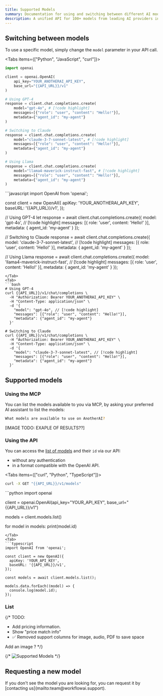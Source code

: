 ```yaml
---
title: Supported Models
summary: Documentation for using and switching between different AI models. Covers how to list available models and manage versions for agents.
description: A unified API for 100+ models from leading AI providers including OpenAI, Anthropic, Google, Meta, DeepSeek, Mistral, and more.
---
```





## Switching between models

To use a specific model, simply change the `model` parameter in your API call.

<Tabs items={["Python", "JavaScript", "curl"]}>
  <Tab>
  ```python
  import openai

  client = openai.OpenAI(
      api_key="YOUR_ANOTHERAI_API_KEY",
      base_url="{{API_URL}}/v1"
  )

  # Using GPT-4
  response = client.chat.completions.create(
      model="gpt-4o", # [!code highlight]
      messages=[{"role": "user", "content": "Hello!"}],
      metadata={"agent_id": "my-agent"}
  )

  # Switching to Claude
  response = client.chat.completions.create(
      model="claude-3-7-sonnet-latest", # [!code highlight]
      messages=[{"role": "user", "content": "Hello!"}],
      metadata={"agent_id": "my-agent"}
  )

  # Using Llama
  response = client.chat.completions.create(
      model="llama4-maverick-instruct-fast", # [!code highlight]
      messages=[{"role": "user", "content": "Hello!"}],
      metadata={"agent_id": "my-agent"}
  )
  ```
  </Tab>
  <Tab>
  ```javascript
  import OpenAI from 'openai';

  const client = new OpenAI({
    apiKey: 'YOUR_ANOTHERAI_API_KEY',
    baseURL: '{{API_URL}}/v1',
  });

  // Using GPT-4
  let response = await client.chat.completions.create({
    model: 'gpt-4o', // [!code highlight]
    messages: [{ role: 'user', content: 'Hello!' }],
    metadata: { agent_id: 'my-agent' }
  });

  // Switching to Claude
  response = await client.chat.completions.create({
    model: 'claude-3-7-sonnet-latest', // [!code highlight]
    messages: [{ role: 'user', content: 'Hello!' }],
    metadata: { agent_id: 'my-agent' }
  });

  // Using Llama
  response = await client.chat.completions.create({
    model: 'llama4-maverick-instruct-fast', // [!code highlight]
    messages: [{ role: 'user', content: 'Hello!' }],
    metadata: { agent_id: 'my-agent' }
  });
  ```
  </Tab>
  <Tab>
  ```bash
  # Using GPT-4
  curl {{API_URL}}/v1/chat/completions \
    -H "Authorization: Bearer YOUR_ANOTHERAI_API_KEY" \
    -H "Content-Type: application/json" \
    -d '{
      "model": "gpt-4o", // [!code highlight]
      "messages": [{"role": "user", "content": "Hello!"}],
      "metadata": {"agent_id": "my-agent"}
    }'

  # Switching to Claude
  curl {{API_URL}}/v1/chat/completions \
    -H "Authorization: Bearer YOUR_ANOTHERAI_API_KEY" \
    -H "Content-Type: application/json" \
    -d '{
      "model": "claude-3-7-sonnet-latest", // [!code highlight]
      "messages": [{"role": "user", "content": "Hello!"}],
      "metadata": {"agent_id": "my-agent"}
    }'
  ```
  </Tab>
</Tabs>

## Supported models

### Using the MCP

You can list the models available to you via MCP, by asking your preferred AI assistant to list the models:

```bash
What models are available to use on AnotherAI?
```

[IMAGE TODO: EXAPLE OF RESULTS??]

### Using the API

You can access the [list of models]({{API_URL}}/v1/models) and their `id` via our API:
- without any authentication
- in a format compatible with the OpenAI API.

<Tabs items={["curl", "Python", "TypeScript"]}>
  <Tab>
  ```bash
  curl -X GET "{{API_URL}}/v1/models"
  ```
  </Tab>
  <Tab>
  ```python
  import openai

  client = openai.OpenAI(api_key="YOUR_API_KEY", base_url="{{API_URL}}/v1")

  models = client.models.list()

  for model in models:
      print(model.id)
  ```
  </Tab>
  <Tab>
  ```typescript
  import OpenAI from 'openai';

  const client = new OpenAI({
    apiKey: 'YOUR_API_KEY',
    baseURL: '{{API_URL}}/v1',
  });

  const models = await client.models.list();

  models.data.forEach((model) => {
    console.log(model.id);
  });
  ```
  </Tab>
</Tabs>

### List

{/* <Callout type="warning">
TODO:
- Add pricing information.
- Show "price match info"
- ✅ Removed support columns for image, audio, PDF to save space

Add an image ?
</Callout> */}

{/* ![Supported Models](/images/reference/supported-models/tmp-playground-preview-model.png) */}

<WorkflowModelsWrapper />

## Requesting a new model

<Callout type="info">
  If you don't see the model you are looking for, you can request it by [contacting us](mailto:team@workflowai.support).
</Callout>
